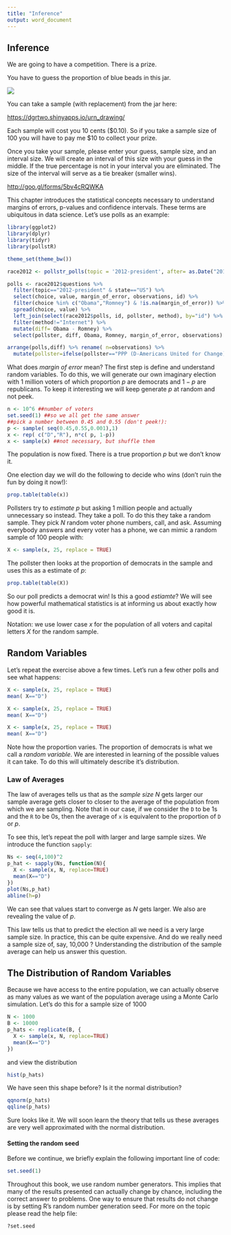 ```yaml
---
title: "Inference"
output: word_document
---
```


## Inference 

We are going to have a competition. There is a prize.

You have to guess the proportion of blue beads in this jar. 


![](pics/jar-of-beads.jpg)

You can take a sample (with replacement)
from the jar here:

[https://dgrtwo.shinyapps.io/urn_drawing/](https://dgrtwo.shinyapps.io/urn_drawing/)

Each sample will cost you 10 cents ($0.10). So if you take a sample size of 100 you will have to pay me $10 to collect your prize. 

Once you take your sample, please enter your guess, sample size, and an interval size. We will create an interval of this size with your guess in the middle. If the true percentage is not in your interval you are eliminated. The size of the interval will serve as a tie breaker (smaller wins).

[http://goo.gl/forms/5bv4cRQWKA](http://goo.gl/forms/5bv4cRQWKA)



This chapter introduces the statistical concepts necessary to understand margins of errors, p-values and confidence intervals. These terms are ubiquitous in data science. Let's use polls as an example:


```r
library(ggplot2)
library(dplyr)
library(tidyr)
library(pollstR)

theme_set(theme_bw())

race2012 <- pollstr_polls(topic = '2012-president', after= as.Date("2012-11-3"), max_pages = Inf)

polls <- race2012$questions %>% 
  filter(topic=="2012-president" & state=="US") %>% 
  select(choice, value, margin_of_error, observations, id) %>% 
  filter(choice %in% c("Obama","Romney") & !is.na(margin_of_error)) %>% 
  spread(choice, value) %>% 
  left_join(select(race2012$polls, id, pollster, method), by="id") %>%
  filter(method!="Internet") %>%
  mutate(diff= Obama - Romney) %>%
  select(pollster, diff, Obama, Romney, margin_of_error, observations)

arrange(polls,diff) %>% rename( n=observations) %>% 
  mutate(pollster=ifelse(pollster=="PPP (D-Americans United for Change)","PPP",pollster))
```

What does _margin of error_ mean? The first step is define and understand random variables. 
To do this, we will generate our own imaginary election with 1 million voters of which proportion $p$ are democrats and $1-p$ are republicans. To keep it interesting we will keep generate $p$ at random and not peek.

```r
n <- 10^6 ##number of voters
set.seed(1) ##so we all get the same answer
##pick a number between 0.45 and 0.55 (don't peek!):
p <- sample( seq(0.45,0.55,0.001),1) 
x <- rep( c("D","R"), n*c( p, 1-p))
x <- sample(x) ##not necessary, but shuffle them
```

The population is now fixed. There is a true proportion $p$ but we don't know it.

One election day we will do the following to decide who wins (don't ruin the fun by doing it now!):

```r
prop.table(table(x))
```

Pollsters try to _estimate_ $p$ but asking 1 million people and actually unnecessary so instead. They take a poll. To do this they take a random sample. They pick $N$ random voter phone numbers, call, and ask. Assuming everybody answers and every voter has a phone, we can mimic a random sample of 100 people with:

```r
X <- sample(x, 25, replace = TRUE)
```

The pollster then looks at the proportion of democrats in the sample and uses this as a estimate of $p$:

```r
prop.table(table(X))
```

So our poll predicts a democrat win! Is this a good _estiamte_? We will see how powerful mathematical statistics is at informing us about exactly how good it is.

Notation: we use lower case $x$ for the population of all voters and capital letters $X$ for the random sample.

## Random Variables

Let's repeat the exercise above a few times. Let's run a few other polls and see what happens:

```r
X <- sample(x, 25, replace = TRUE)
mean( X=="D")

X <- sample(x, 25, replace = TRUE)
mean( X=="D")

X <- sample(x, 25, replace = TRUE)
mean( X=="D")

```


Note how the proportion varies. The proportion of democrats is what we call a _random variable_. We are interested in learning of the possible values it can take. To do this will ultimately describe it's distribution. 


### Law of Averages

The law of averages tells us that as the _sample size_ $N$ gets larger our sample average gets closer to closer to the average of the population from which we are sampling. Note that in our case, if we consider the `D` to be 1s and the `R` to be 0s, then the average of `x` is equivalent to the proportion of `D` or $p$. 

To see this, let's repeat the poll with larger and large sample sizes. We introduce the function `sapply`:

```r
Ns <- seq(4,100)^2
p_hat <- sapply(Ns, function(N){
  X <- sample(x, N, replace=TRUE)
  mean(X=="D")
})
plot(Ns,p_hat)
abline(h=p)
```

We can see that values start to converge as $N$ gets larger. We also are revealing the value of $p$. 

This law tells us that to predict the election all we need is a very large sample size. In practice, this can be quite expensive. And do we really need a sample size of, say, 10,000 ? Understanding the distribution of the sample average can help us answer this question.


## The Distribution of Random Variables

Because we have access to the entire population, we can actually observe as many values as we want of the population average using a Monte Carlo simulation. Let's do this for a sample size of 1000

```r
N <- 1000
B <- 10000
p_hats <- replicate(B, {
  X <- sample(x, N, replace=TRUE)
  mean(X=="D")
})
```

and view the distribution

```r
hist(p_hats)
```

We have seen this shape before? Is it the normal distribution?

```r
qqnorm(p_hats)
qqline(p_hats)
```

Sure looks like it. We will soon learn the theory that tells us these averages are very well approximated with the normal distribution.

#### Setting the random seed

Before we continue, we briefly explain the following important line of
code:

```r
set.seed(1) 
```

Throughout this book, we use random number generators. This implies that many of the results presented can actually change by chance, including the correct answer to problems. One way to ensure that results do not change is by setting R's random number generation seed. For more on the topic please read the help file:

```r
?set.seed
```
